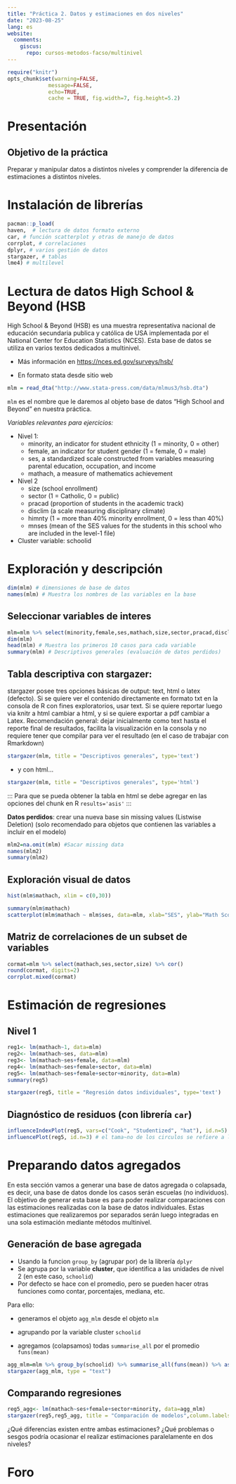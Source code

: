 ```yaml
---
title: "Práctica 2. Datos y estimaciones en dos niveles"
date: "2023-08-25"
lang: es
website:
  comments:
    giscus:
      repo: cursos-metodos-facso/multinivel
---
```


```r
require("knitr")
opts_chunk$set(warning=FALSE,
             message=FALSE,
             echo=TRUE,
             cache = TRUE, fig.width=7, fig.height=5.2)
```
# Presentación

## Objetivo de la práctica

Preparar y manipular datos a distintos niveles y comprender la diferencia de estimaciones a distintos niveles.


# Instalación de librerías

```r
pacman::p_load(
haven,  # lectura de datos formato externo
car, # función scatterplot y otras de manejo de datos
corrplot, # correlaciones
dplyr, # varios gestión de datos
stargazer, # tablas
lme4) # multilevel
```

# Lectura de datos High School & Beyond (HSB

High School & Beyond (HSB) es una muestra representativa nacional de educación secundaria publica y católica de USA implementada por el National Center for Education Statistics (NCES). Esta base de datos se utiliza en varios textos dedicados a multinivel.

-   Más información en [https://nces.ed.gov/surveys/hsb/](http://nces.ed.gov/surveys/hsb)

- En formato stata desde sitio web

```r
mlm = read_dta("http://www.stata-press.com/data/mlmus3/hsb.dta")
```

`mlm` es el nombre que le daremos al objeto base de datos "High School and Beyond" en nuestra práctica.

*Variables relevantes para ejercicios:*

- Nivel 1:
  - minority, an indicator for student ethnicity (1 = minority, 0 = other)
  - female, an indicator for student gender (1 = female, 0 = male)
  - ses, a standardized scale constructed from variables measuring parental education, occupation, and income
  - mathach, a measure of mathematics achievement

- Nivel 2
  - size (school enrollment)
  - sector (1 = Catholic, 0 = public)
  - pracad (proportion of students in the academic track)
  - disclim (a scale measuring disciplinary climate)
  - himnty (1 = more than 40% minority enrollment, 0 = less than 40%)
  - mnses (mean of the SES values for the students in this school who are included in the level-1 file)

- Cluster variable: schoolid

# Exploración y descripción

```r
dim(mlm) # dimensiones de base de datos
names(mlm) # Muestra los nombres de las variables en la base
```

## Seleccionar variables de interes

```r
mlm=mlm %>% select(minority,female,ses,mathach,size,sector,pracad,disclim,himinty,mnses,schoolid) %>% as.data.frame()
dim(mlm)
head(mlm) # Muestra los primeros 10 casos para cada variable
summary(mlm) # Descriptivos generales (evaluación de datos perdidos)
```

## Tabla descriptiva con stargazer:

stargazer posee tres opciones básicas de output: text, html o latex (defecto). Si se quiere ver el contenido directamente en formato txt en la consola de R con fines exploratorios, usar text. Si se quiere reportar luego via knitr a html cambiar a html, y si se quiere exportar a pdf cambiar a Latex. Recomendación general: dejar inicialmente como text hasta el reporte final de resultados, facilita la visualización en la consola y no requiere tener que compilar para ver el resultado (en el caso de trabajar con Rmarkdown)

```r
stargazer(mlm, title = "Descriptivos generales", type='text')
```

- y con html...

```r
stargazer(mlm, title = "Descriptivos generales", type='html')
```

:::
Para que se pueda obtener la tabla en html se debe agregar en las opciones del chunk en R `results='asis'`
:::


**Datos perdidos**: crear una nueva base sin missing values (Listwise Deletion) (solo recomendado para objetos que contienen las variables a incluir en el modelo)

```r
mlm2=na.omit(mlm) #Sacar missing data
names(mlm2)
summary(mlm2)
```

## Exploración visual de datos

```r
hist(mlm$mathach, xlim = c(0,30))
```

```r
summary(mlm$mathach)
scatterplot(mlm$mathach ~ mlm$ses, data=mlm, xlab="SES", ylab="Math Score", main="Math on SES", smooth=FALSE)

```

## Matriz de correlaciones de un subset de variables

```r
cormat=mlm %>% select(mathach,ses,sector,size) %>% cor()
round(cormat, digits=2)
corrplot.mixed(cormat)
```

# Estimación de regresiones

## Nivel 1

```r
reg1<- lm(mathach~1, data=mlm)
reg2<- lm(mathach~ses, data=mlm)
reg3<- lm(mathach~ses+female, data=mlm)
reg4<- lm(mathach~ses+female+sector, data=mlm)
reg5<- lm(mathach~ses+female+sector+minority, data=mlm)
summary(reg5)
```

```r
stargazer(reg5, title = "Regresión datos individuales", type='text')
```

## Diagnóstico de residuos (con librería `car`)

```r
influenceIndexPlot(reg5, vars=c("Cook", "Studentized", "hat"), id.n=5)
influencePlot(reg5, id.n=3) # el tama~no de los circulos se refiere a la D de Cook
```


# Preparando datos agregados

En esta sección vamos a generar una base de datos agregada o colapsada, es decir, una base de datos donde los casos serán escuelas (no individuos). El objetivo de generar esta base es para poder realizar comparaciones con las estimaciones realizadas con la base de datos individuales. Estas estimaciones que realizaremos por separados serán luego integradas en una sola estimación mediante métodos multinivel. 


## Generación de base agregada

- Usando la funcion `group_by` (agrupar por) de la librería `dplyr`
- Se agrupa por la variable **cluster**, que identifica a las unidades de nivel 2 (en este caso, `schoolid`)
- Por defecto se hace con el promedio, pero se pueden hacer otras funciones como contar, porcentajes, mediana, etc.


Para ello:

  - generamos el objeto `agg_mlm` desde el objeto `mlm`

  - agrupando por la variable cluster `schoolid`

  - agregamos (colapsamos) todas `summarise_all` por el promedio `funs(mean)`



```r
agg_mlm=mlm %>% group_by(schoolid) %>% summarise_all(funs(mean)) %>% as.data.frame()
stargazer(agg_mlm, type = "text")
```


## Comparando regresiones


```r
reg5_agg<- lm(mathach~ses+female+sector+minority, data=agg_mlm)
stargazer(reg5,reg5_agg, title = "Comparación de modelos",column.labels=c("Individual","Agregado"), type ='text')
```


¿Qué diferencias existen entre ambas estimaciones? ¿Qué problemas o sesgos podría ocasionar el realizar estimaciones paralelamente en dos niveles?

# Foro

<script src="https://giscus.app/client.js"
        data-repo="cursos-metodos-facso/multinivel"
        data-repo-id="MDEwOlJlcG9zaXRvcnkyMDA3MTE2MDk="
        data-category="Q&A"
        data-category-id="DIC_kwDOC_aduc4CYhjI"
        data-mapping="title"
        data-strict="0"
        data-reactions-enabled="1"
        data-emit-metadata="0"
        data-input-position="bottom"
        data-theme="light"
        data-lang="es"
        crossorigin="anonymous"
        async>
</script>



